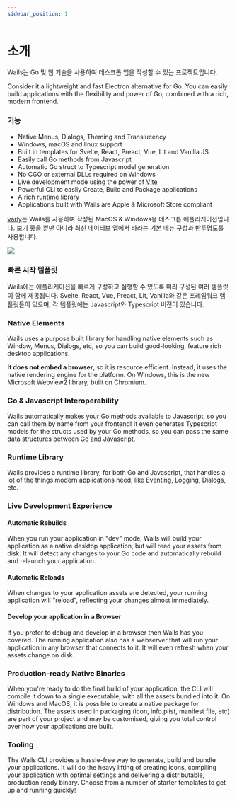 ```yaml
---
sidebar_position: 1
---
```


# 소개

Wails는 Go 및 웹 기술을 사용하여 데스크톱 앱을 작성할 수 있는 프로젝트입니다.

Consider it a lightweight and fast Electron alternative for Go. You can easily build applications with the flexibility and power of Go, combined with a rich, modern frontend.

### 기능

- Native Menus, Dialogs, Theming and Translucency
- Windows, macOS and linux support
- Built in templates for Svelte, React, Preact, Vue, Lit and Vanilla JS
- Easily call Go methods from Javascript
- Automatic Go struct to Typescript model generation
- No CGO or external DLLs required on Windows
- Live development mode using the power of [Vite](https://vite.net/)
- Powerful CLI to easily Create, Build and Package applications
- A rich [runtime library](/docs/next/reference/runtime)
- Applications built with Wails are Apple & Microsoft Store compliant


[varly](https://varly.app)는 Wails를 사용하여 작성된 MacOS & Windows용 데스크톱 애플리케이션입니다. 보기 좋을 뿐만 아니라 최신 네이티브 앱에서 바라는 기본 메뉴 구성과 반투명도를 사용합니다.

<p class="text--center">
  <a href="https://varly.app/">
    <img src={require("@site/static/img/showcase/varly2.webp").default} style={{'width': '75%', 'max-width': '800px'}} />
  </a>
</p>

### 빠른 시작 템플릿

Wails에는 애플리케이션을 빠르게 구성하고 실행할 수 있도록 미리 구성된 여러 템플릿이 함께 제공됩니다. Svelte, React, Vue, Preact, Lit, Vanilla와 같은 프레임워크 템플릿들이 있으며, 각 템플릿에는 Javascript와 Typescript 버전이 있습니다.

### Native Elements

Wails uses a purpose built library for handling native elements such as Window, Menus, Dialogs, etc, so you can build good-looking, feature rich desktop applications.

**It does not embed a browser**, so it is resource efficient. Instead, it uses the native rendering engine for the platform. On Windows, this is the new Microsoft Webview2 library, built on Chromium.

### Go & Javascript Interoperability

Wails automatically makes your Go methods available to Javascript, so you can call them by name from your frontend! It even generates Typescript models for the structs used by your Go methods, so you can pass the same data structures between Go and Javascript.

### Runtime Library

Wails provides a runtime library, for both Go and Javascript, that handles a lot of the things modern applications need, like Eventing, Logging, Dialogs, etc.

### Live Development Experience

#### Automatic Rebuilds

When you run your application in "dev" mode, Wails will build your application as a native desktop application, but will read your assets from disk. It will detect any changes to your Go code and automatically rebuild and relaunch your application.

#### Automatic Reloads

When changes to your application assets are detected, your running application will "reload", reflecting your changes almost immediately.

#### Develop your application in a Browser

If you prefer to debug and develop in a browser then Wails has you covered. The running application also has a webserver that will run your application in any browser that connects to it. It will even refresh when your assets change on disk.

### Production-ready Native Binaries

When you're ready to do the final build of your application, the CLI will compile it down to a single executable, with all the assets bundled into it. On Windows and MacOS, it is possible to create a native package for distribution. The assets used in packaging (icon, info.plist, manifest file, etc) are part of your project and may be customised, giving you total control over how your applications are built.

### Tooling

The Wails CLI provides a hassle-free way to generate, build and bundle your applications. It will do the heavy lifting of creating icons, compiling your application with optimal settings and delivering a distributable, production ready binary. Choose from a number of starter templates to get up and running quickly!
